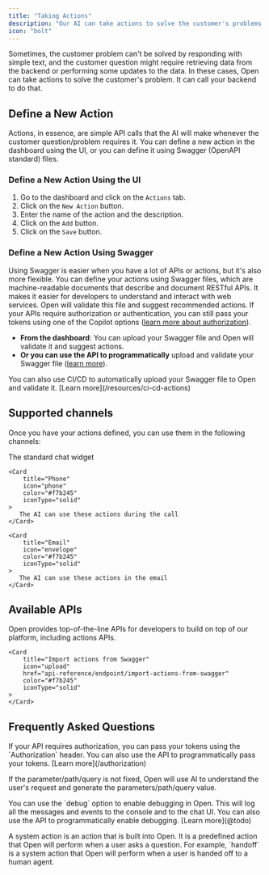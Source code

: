 ```yaml
---
title: "Taking Actions"
description: "Our AI can take actions to solve the customer's problems. It can call your backend to update records, create new records, and much more."
icon: "bolt"
---
```


Sometimes, the customer problem can't be solved by responding with simple text, and the customer question might require retrieving data from the backend or performing some updates to the data. In these cases, Open can take actions to solve the customer's problem. It can call your backend to do that.

## Define a New Action

Actions, in essence, are simple API calls that the AI will make whenever the customer question/problem requires it. You can define a new action in the dashboard using the UI, or you can define it using Swagger (OpenAPI standard) files.

<CardGroup cols={2}>
  <Card title="Using the UI" href='#define-a-new-action-using-the-ui' icon="table-columns"></Card>
  <Card title='Using Swagger' href='#define-a-new-action-using-swagger' icon='react'></Card>
</CardGroup>

### Define a New Action Using the UI

1. Go to the dashboard and click on the `Actions` tab.
2. Click on the `New Action` button.
3. Enter the name of the action and the description.
4. Click on the `Add` button.
5. Click on the `Save` button.

### Define a New Action Using Swagger

Using Swagger is easier when you have a lot of APIs or actions, but it's also more flexible. You can define your actions using Swagger files, which are machine-readable documents that describe and document RESTful APIs. It makes it easier for developers to understand and interact with web services. Open will validate this file and suggest recommended actions. If your APIs require authorization or authentication, you can still pass your tokens using one of the Copilot options ([learn more about authorization](authorization)).

- **From the dashboard**: You can upload your Swagger file and Open will validate it and suggest actions.
- **Or you can use the API to programmatically** upload and validate your Swagger file ([learn more](/api-reference/endpoint/import-actions-from-swagger)).

<Info>
You can also use CI/CD to automatically upload your Swagger file to Open and validate it. [Learn more](/resources/ci-cd-actions)
</Info>


## Supported channels

Once you have your actions defined, you can use them in the following channels:

<CardGroup cols={2}>
    <Card
        title="Web"
        icon="message"
        color="#f7b245"
        iconType="solid"
    >
       The standard chat widget
    </Card>

    <Card
        title="Phone"
        icon="phone"
        color="#f7b245"
        iconType="solid"
    >
       The AI can use these actions during the call
    </Card>

    <Card
        title="Email"
        icon="envelope"
        color="#f7b245"
        iconType="solid"
    >
       The AI can use these actions in the email
    </Card>
</CardGroup>

## Available APIs

Open provides top-of-the-line APIs for developers to build on top of our platform, including actions APIs.

<CardGroup cols={2}>
    <Card
        title="Delete all actions"
        icon="trash"
        href="api-reference/endpoint/delete-all-actions"
        color="#f7b245"
        iconType="solid"
    >
    </Card>

    <Card
        title="Import actions from Swagger"
        icon="upload"
        href="api-reference/endpoint/import-actions-from-swagger"
        color="#f7b245"
        iconType="solid"
    >
    </Card>
</CardGroup>

## Frequently Asked Questions

<AccordionGroup>
  <Accordion title="How can I authorize my backend API calls?">
    <p>
      If your API requires authorization, you can pass your tokens using the `Authorization` header. You can also use the API to programmatically pass your tokens. [Learn more](/authorization)
    </p>
  </Accordion>

  <Accordion title="What if my API has parameters?">
    <p>
      If the parameter/path/query is not fixed, Open will use AI to understand the user's request and generate the parameters/path/query value.
    </p>
  </Accordion>

  <Accordion title="How can I debug my actions/API calls?">
    <p>
      You can use the `debug` option to enable debugging in Open. This will log all the messages and events to the console and to the chat UI. You can also use the API to programmatically enable debugging. [Learn more](@todo)
    </p>
  </Accordion>

  <Accordion title="What is a system action?">
    <p>
      A system action is an action that is built into Open. It is a predefined action that Open will perform when a user asks a question. For example, `handoff` is a system action that Open will perform when a user is handed off to a human agent.
    </p>
  </Accordion>
</AccordionGroup>